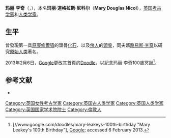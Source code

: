 {{Infobox Scientist
|name              = 玛丽·李奇
|image             = Mary Leakey.jpg
|image_size       = 150px
|caption           = 
|birth_date        = {{birth date|1913|2|6}}
|birth_place       = {{UK}}[[伦敦|伦敦]]
|death_date        = {{death date and age|1996|12|9|1913|2|6}}
|death_place       = [[肯尼亚|肯尼亚]][[内罗毕|内罗毕]]
|nationality       = [[英国|英国]]
|field             = [[人类学|人类学]], [[考古学|考古学]]
|known_for         = [[化石|化石]]
|children = [[理查德·李奇|理查德·李奇]]
}}

'''玛丽·李奇'''（{{lang-en|'''Mary Leakey'''}}，{{bd|1913年|2月6日|1996年|12月9日|catIdx=L}}），本名'''玛丽·道格拉斯·尼科尔'''（'''Mary Douglas Nicol'''），[[英国|英国]][[考古学家|考古学家]]和[[人类学家|人类学家]]。

==生平==
曾發現第一具[[原康修爾猿|原康修爾猿]]的頭骨[[化石|化石]]、以及[[傍人|傍人]]的[[頭骨|頭骨]]，同夫婿[[路易斯·李奇|路易斯·李奇]]以研究[[原始人类|原始人类]]著名。

2013年2月6日，[[Google|Google]]更改其首頁的[[Doodle|Doodle]]，以紀念玛丽·李奇100歲冥誕<ref>[//www.google.com/doodles/mary-leakeys-100th-birthday "Mary Leakey's 100th Birthday"], [[Google|Google]]; accessed 6 February 2013.</ref>。

== 参考文献 ==
* {{cite book|last=Ellis|first=Elisabeth Gaynor|coauthors=Esler, Anthony|title=World History: Survey Edition''|url=https://archive.org/details/prenticehallworl0000elli|publisher=Prentice Hall|year=2007年|isbn=0131299719|language=en}}

{{Authority control}}

{{DEFAULTSORT:Leakey, Mary}}
[[Category:英国女性考古学家|Category:英国女性考古学家]]
[[Category:英国古人类学家|Category:英国古人类学家]]
[[Category:英国人类学家|Category:英国人类学家]]
[[Category:英国国家学术院院士|Category:英国国家学术院院士]]
[[Category:倫敦人|Category:倫敦人]]